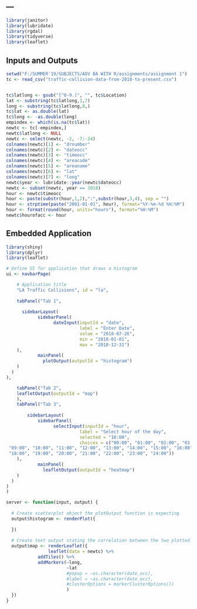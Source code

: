 ---
---

```{r setup, include=FALSE}
library(janitor)
library(lubridate)
library(rgdal)
library(tidyverse)
library(leaflet)
```

## Inputs and Outputs

```{r eruptions, echo=FALSE}
setwd("F:/SUMMER'19/SUBJECTS/ADV BA WITH R/assignments/assignment 1")
tc <- read_csv("traffic-collision-data-from-2010-to-present.csv")


tc$latlong <- gsub("[^0-9.]", "", tc$Location) 
lat <- substring(tc$latlong,1,7)
long <- substring(tc$latlong,8,)
tc$lat <- as.double(lat)
tc$long <- -as.double(long)
empindex <- which(is.na(tc$lat))
newtc <- tc[-empindex,]
newtc$latlong <- NULL
newtc <- select(newtc, -2, -7:-24)
colnames(newtc)[1] <- "drnumber"
colnames(newtc)[2] <- "dateocc"
colnames(newtc)[3] <- "timeocc"
colnames(newtc)[4] <- "areacode"
colnames(newtc)[5] <- "areaname"
colnames(newtc)[6] <- "lat"
colnames(newtc)[7] <- "long"
newtc$year <- lubridate::year(newtc$dateocc)
newtc <- subset(newtc, year == 2018)
hour <- newtc$timeocc
hour <- paste(substr(hour,1,2),":",substr(hour,3,4), sep = "")
hour <- strptime(paste("2001-01-01", hour), format="%Y-%m-%d %H:%M")
hour <- format(round(hour, units="hours"), format="%H:%M")
newtc$hourofacc <- hour

```

## Embedded Application

```{r tabsets, echo=FALSE}
library(shiny)
library(dplyr)
library(leaflet)

# Define UI for application that draws a histogram
ui <- navbarPage(

    # Application title
    "LA Traffic Collisions", id = "la",
    
    tabPanel("Tab 1",
             
      sidebarLayout(
            sidebarPanel(
                  dateInput(inputId = "date", 
                            label = "Enter Date", 
                            value = "2018-07-26", 
                            min = "2018-01-01", 
                            max = "2018-12-31")
    ),
            mainPanel(
              plotOutput(outputId = "histogram")
    )
  )         
),

    tabPanel("Tab 2",
    leafletOutput(outputId = "map")
    ),
    tabPanel("Tab 3",
    
        sidebarLayout(
            sidebarPanel(
                  selectInput(inputId = "hour", 
                            label = "Select hour of the day", 
                            selected = "18:00", 
                            choices = c("00:00", "01:00", "02:00", "03:00", "04:00", "05:00", "06:00", "07:00", "08:00",
 "09:00", "10:00", "11:00", "12:00", "13:00", "14:00", "15:00", "16:00", "17:00",
 "18:00", "19:00", "20:00", "21:00", "22:00", "23:00", "24:00"))
    ),
            mainPanel(
              leafletOutput(outputId = "heatmap")
    )
  )                     
)
)
```

```{r setup, include=FALSE}
server <- function(input, output) {
  
  # Create scatterplot object the plotOutput function is expecting
  output$histogram <- renderPlot({
    
  })
  
  # Create text output stating the correlation between the two plotted variables
  output$map <- renderLeaflet({
                leaflet(data = newtc) %>% 
            addTiles() %>%
            addMarkers(~long, 
                       ~lat 
                       #popup = ~as.character(date_occ), 
                       #label = ~as.character(date_occ),
                       #clusterOptions = markerClusterOptions())
                       )
  })
}
```



